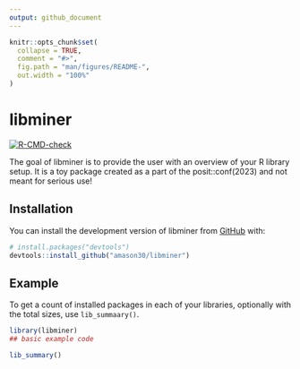 ```yaml
---
output: github_document
---
```


<!-- README.md is generated from README.Rmd. Please edit that file -->

```r
knitr::opts_chunk$set(
  collapse = TRUE,
  comment = "#>",
  fig.path = "man/figures/README-",
  out.width = "100%"
)
```

# libminer

<!-- badges: start -->
[![R-CMD-check](https://github.com/amason30/libminer/actions/workflows/R-CMD-check.yaml/badge.svg)](https://github.com/amason30/libminer/actions/workflows/R-CMD-check.yaml)
<!-- badges: end -->

The goal of libminer is to provide the user with an overview of your R library setup. It is a toy package created as a part of the posit::conf(2023) and not meant for serious use!

## Installation

You can install the development version of libminer from [GitHub](https://github.com/) with:

``` r
# install.packages("devtools")
devtools::install_github("amason30/libminer")
```

## Example

To get a count of installed packages in each of your libraries, optionally with the total sizes, use `lib_summaary()`.

```r
library(libminer)
## basic example code

lib_summary()
```
